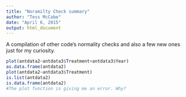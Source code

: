 ```yaml
---
title: "Noramilty Check summary"
author: "Tess McCabe"
date: "April 6, 2015"
output: html_document
---
```

A compilation of other code's normality checks and also a few new ones just for my curiosity. 

```r
plot(antdata2~antdata3$Treatment+antdata3$Year)
as.data.frame(antdata2)
plot(antdata2~antdata3$Treatment)
is.list(antdata2)
is.data.frame(antdata2)
#The plot function is giving me an error. Why? 
```


